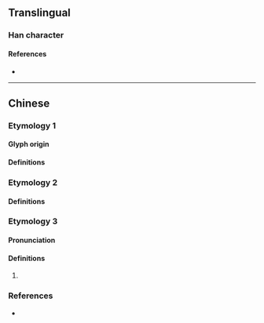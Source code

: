 {{also|奮}}
{{character info}}
==Translingual==

===Han character===
{{Han char|rn=37|rad=大|as=05|sn=8|four=|canj=KW|ids=⿱大田}}
====References====
* {{Han ref|kx=0251.091|dkj=05901|hdz=10535.010|uh=594B|ud=22859}}

----

==Chinese==

===Etymology 1===

====Glyph origin====
{{Han simp|奮|f=隹|t=&nbsp;}}

====Definitions====
{{zh-see|奮}}

===Etymology 2===

====Definitions====
{{zh-see|㽘|v}}

===Etymology 3===
{{zh-forms}}

====Pronunciation====
{{zh-pron
|m=gǎng
|mc=
|oc=
|cat=
}}

====Definitions====
{{zh-hanzi}}

# {{rfdef|zh}}

===References===
* {{R:twedu|C01945}}